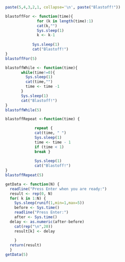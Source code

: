 
```r
paste(5,4,3,2,1, collapse='\n', paste("Blastoff!"))

```

```r
blastoffFor <- function(time){
              for (k in length(time):1)
              cat(k,"")
              Sys.sleep(1)
              k <- k-1
            
            Sys.sleep(1)
            cat("Blastoff!")
}
blastoffFor(5)
```

```r
blastoffWhile <- function(time){
       while(time!=0){
         Sys.sleep(1)
         cat(time,"")
         time <- time -1 
       }
       Sys.sleep(1)
       cat("Blastoff!")
}
blastoffWhile(5)
```

```r
blastoffRepeat <-function(time) {

             repeat {
             cat(time, " ")
             Sys.sleep(1)
             time <- time - 1
             if (time < 1) 
             break }
             
             Sys.sleep(1)
             cat("Blastoff!")
}
blastoffRepeat(5)
```

```r
getData <- function(N) {
  readline("Press Enter when you are ready:")
  result <- rep(0, N)
  for( k in 1:N) {
    Sys.sleep(runif(1,min=1,max=5))
    before <- Sys.time()
    readline("Press Enter:")
    after <- Sys.time()
  delay <- as.numeric(after-before)
    cat(rep("\n",20))
    result[k] <- delay
 
    }
  return(result)
  }
getData(5)
```

